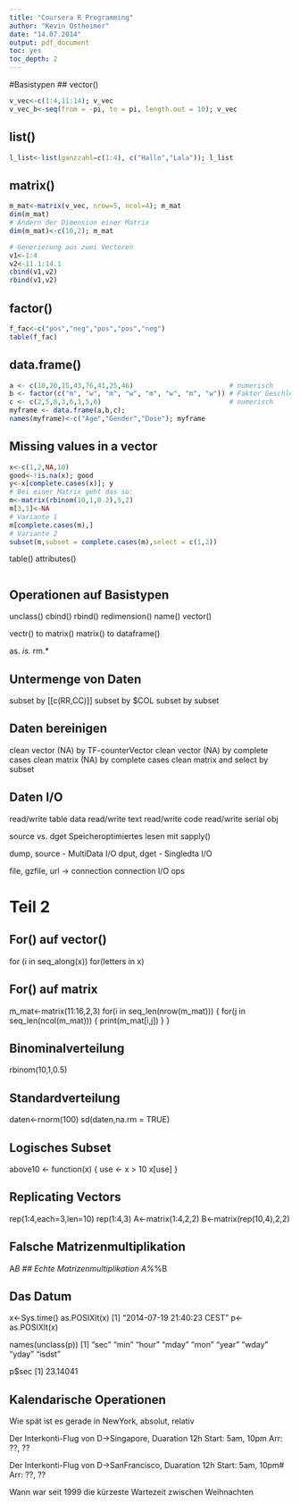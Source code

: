 ```yaml
---
title: "Coursera R Programming"
author: "Kevin Ostheimer"
date: "14.07.2014"
output: pdf_document
toc: yes
toc_depth: 2
---
```

#Basistypen
## vector()
```r
v_vec<-c(1:4,11:14); v_vec
v_vec_b<-seq(from = -pi, to = pi, length.out = 10); v_vec
```

## list()
```r
l_list<-list(ganzzahl=c(1:4), c("Hallo","Lala")); l_list
```

## matrix()
```r
m_mat<-matrix(v_vec, nrow=5, ncol=4); m_mat
dim(m_mat)
# Ändern der Dimension einer Matrix
dim(m_mat)<-c(10,2); m_mat

# Generierung aus zwei Vectoren
v1<-1:4
v2<-11.1:14.1
cbind(v1,v2)
rbind(v1,v2)
```

## factor()
```r
f_fac<-c("pos","neg","pos","pos","neg")
table(f_fac)
```

## data.frame()
```r
a <- c(10,20,15,43,76,41,25,46)                        # numerisch
b <- factor(c("m", "w", "m", "w", "m", "w", "m", "w")) # Faktor Geschlecht: m=männlich, w=weiblich
c <- c(2,5,8,3,6,1,5,6)                                # numerisch
myframe <- data.frame(a,b,c); 
names(myframe)<-c("Age","Gender","Dose"); myframe
```


## Missing values in a vector
```r
x<-c(1,2,NA,10)
good<-!is.na(x); good
y<-x[complete.cases(x)]; y
# Bei einer Matrix geht das so:
m<-matrix(rbinom(10,1,0.2),5,2)
m[3,1]<-NA
# Variante 1
m[complete.cases(m),]
# Variante 2
subset(m,subset = complete.cases(m),select = c(1,2))
```

table()
attributes()


```r
```
## Operationen auf Basistypen
unclass()
cbind()
rbind()
redimension()
name() vector()

vectr() to matrix()
matrix() to dataframe()

as.*
is.*
rm.*

## Untermenge von Daten
subset by [[c(RR,CC)]]
subset by $COL
subset by subset

## Daten bereinigen
clean vector (NA) by TF-counterVector
clean vector (NA) by complete cases
clean matrix (NA) by complete cases
clean matrix and select by subset

## Daten I/O
read/write table data
read/write text
read/write code
read/write serial obj

source vs. dget
Speicheroptimiertes lesen mit sapply()

dump, source - MultiData I/O
dput, dget - Singledta I/O

file, gzfile, url -> connection
connection I/O ops

# Teil 2

## For() auf vector()
for (i in seq_along(x))
for(letters in x)

## For() auf matrix
m_mat<-matrix(11:16,2,3)
for(i in seq_len(nrow(m_mat))) {
  for(j in seq_len(ncol(m_mat))) {
    print(m_mat[i,j])
  }
}

## Binominalverteilung
rbinom(10,1,0.5)

## Standardverteilung
daten<-rnorm(100)
sd(daten,na.rm = TRUE)

## Logisches Subset
above10 <- function(x) {
use <- x > 10
x[use]
}

## Replicating Vectors
rep(1:4,each=3,len=10)
rep(1:4,3)
A<-matrix(1:4,2,2)
B<-matrix(rep(10,4),2,2)

## Falsche Matrizenmultiplikation 
A*B
## Echte Matrizenmultiplikation 
A%*%B

## Das Datum
x<-Sys.time()
as.POSIXlt(x)
[1] "2014-07-19 21:40:23 CEST"
p<-as.POSIXlt(x)

names(unclass(p))
[1] "sec"   "min"   "hour"  "mday"  "mon"   "year"  "wday"  "yday"  "isdst"

p$sec
[1] 23.14041

## Kalendarische Operationen
Wie spät ist es gerade in NewYork, absolut, relativ

Der Interkonti-Flug von D->Singapore, Duaration 12h
  Start: 5am, 10pm
  Arr: ??, ??
  
Der Interkonti-Flug von D->SanFrancisco, Duaration 12h
  Start: 5am, 10pm#
  Arr: ??, ??
  
Wann war seit 1999 die kürzeste Wartezeit zwischen Weihnachten

